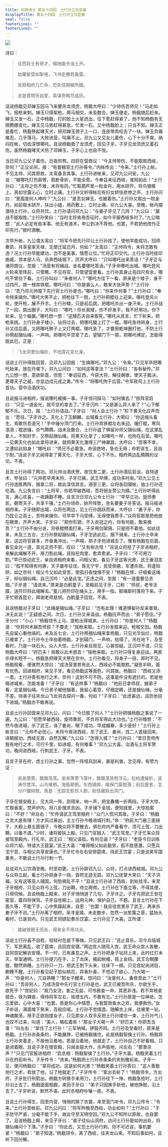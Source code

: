 ```yaml
---
title: 封神演义 第五十四回　土行孙立功显耀
displayTitle: 第五十四回　土行孙立功显耀
seal: false
footerLine1: ""
footerLine2: ""
---
```

![](/data/fengshen-images/00079.jpeg)

诗曰：

> 征西将士有奇才，缩地能令浊土开。
>
> 劫寨偷营如掣电，飞书走檄若轰雷。
>
> 贪趋相府几亡命，恐失佳期被所媒。
>
> 总是君明天自爱，英谋奇略尽成灰。

话说杨戬见邓婵玉回马飞来要杀龙须虎，杨戬大呼曰：“少待伤吾师兄！”马走如飞，摇枪来刺。婵玉只得架枪。两马相交，未及数合，婵玉便走。杨戬随后赶来。婵玉又发一石，正中杨戬，打的脸上火星迸出，往下愈赶得紧了。他不知杨戬有无限腾挪变化。婵玉见马势赶得甚急，忙发一石，又中杨戬脸上；只当不知。婵玉正是着忙，杨戬祭起哮天犬，把邓婵玉颈子上一口，连皮带肉咬去了一块。婵玉负痛难忍，几乎落马，大败进营，叫痛不止。邓九公又见女儿着伤，心下十分不爽。纳闷在帐，切齿深恨哪吒。且说杨戬救了龙须虎，回见子牙。子牙见龙须虎又着石伤，虽然杨戬哮天犬伤了邓婵玉，子牙心上也自不悦。

当日邓九公父子着伤，日夜煎熬。四将在营商议：“今主帅带伤，不能取胜西岐，奈何？”正议论间，报：“有督粮官土行孙等令。”内帐传出：“令来。”土行孙上帐，不见主帅，问其原故，太鸾备言其事。土行孙进帐来，见邓九公问安。九公说：“被哪吒打伤肩臂，筋断骨折，不能全愈。今奉旨来征西岐，谁知如此！”土行孙曰：“主将之伤不难，末将有药。”忙取葫芦里一粒金丹，用水研开，将鸟翎搽上，真如甘露沁心，立时止痛。土行孙又听得帐后有妇女娇怯悲惨之声，土行孙问曰：“里面是何人呻吟？”九公曰：“是吾女婵玉，也被着伤。”土行孙又取出一粒金丹，如前取水研开，扶出小姐，用药敷上，立时止痛，邓九公大喜。至晚，帐内摆酒待土行孙，众将共饮。土行孙请问邓九公：“与姜子牙见了几阵？”九公曰：“屡战不能取胜。”土行孙笑曰：“当时主将肯用吾征时，如今平服西岐多时了。”九公暗想：“此人必定有些本事。他无有道术，申公豹决不荐他。也罢，不若把他改作正印先行。”彼时酒散。

次早升帐，九公谓太鸾曰：“将军今把先行印让土行孙挂了，使他早能成功，回师奏凯，共享皇家天禄，无使迁延日月，何如？”太鸾曰：“主帅将令，末将怎敢有违？况土行孙早能建功，岂不是美事。情愿让位。”忙将正印交代。土行孙当时挂印施威，领本部人马，杀奔西岐城下，厉声大呼曰：“只叫哪吒出来答话！”子牙正与诸将商议，忽报：“汤营有将搦战，坐名要哪吒答话。”子牙命哪吒出城。哪吒登风火轮来至阵前，只管瞧，不见将官，只管望营里看。土行孙其身止高四尺有余，哪吒不曾往下看。土行孙叫曰：“来者何人？”哪吒方往下一看，原来是个矮子，身不过四尺，拖一根宾铁棍。哪吒问曰：“你是甚么人，敢来大张声势？”土行孙曰：“吾乃邓元帅麾下先行官土行孙是也。”哪吒曰：“你来作何事？”土行孙曰：“奉令特来擒你。”哪吒大笑不止，把枪往下一戮，土行孙把棍往上迎来。哪吒登风火轮，使开枪，展不开手。土行孙矮，只是前后跳，把哪吒杀出一身汗来。土行孙战了一回，跳出圈子，大叫曰：“哪吒！你长我矮，你不好发手，我不好用功。你下轮来，见个输赢。”哪吒想一想：“这矮匹夫自来取死。”哪吒从其言，忙下轮来，把枪来挑。土行孙身子矮小，钻将过去，把哪吒腿上打了一棍。哪吒急待转身，土行孙又往后面，又把哪吒胯子上又打两棍。哪吒急了，才要用乾坤圈打他，不防土行孙祭起捆仙绳，一声响，把哪吒平空拿了去，望辕门下一掷，把哪吒缚定，怎能得脱此厄，正是：

> 飞龙洞里仙绳妙，不怕莲花变化身。

话说土行孙得胜回营，见邓九公回报：“生擒哪吒。”邓九公：“令来。”只见军卒把哪吒抬来，放在丹墀下。邓九公问曰：“如何这等拿法？”土行孙曰：“各有秘传。”邓九公想一想，意欲斩首，但思：“奉诏征西，今获大将，解往朝歌，使天子裁决，更尊天子之威，亦显边戍元戎之勇。”传令：“将哪吒拘于后营。”令军政司上土行孙首功。营中治酒庆功。

且说报马进相府，报说哪吒被擒一事。子牙惊问探马：“如何擒去？”掠阵官启曰：“只见一道金光，就平空的拿去了。”子牙沉吟：“又是甚么异人来了？”心下郁郁不乐。次日，报：“土行孙请战。”子牙曰：“何人会土行孙？”阶下黄天化应声而出：“愿往。”子牙许之。天化上了玉麒麟，出城看土行孙，大喝曰：“你这缩头畜生，焉敢伤吾道兄！”手中锤分顶门打来。土行孙宾铁棍左右来迎。锤打棍，寒风凛凛；棍迸锤，杀气腾腾。战未及数合，土行孙盗了惧留孙师父捆仙绳，在这里乱拿人，不知好歹，又祭起捆仙绳，将黄天化拿了；如哪吒一样，也拘在后营。哪吒一见黄天化也如此拿将进来，就把黄天化激得三尸神暴跳，大呼曰：“吾等不幸，又遭如此陷身！”哪吒曰：“师兄不必着急。命该绝地，急也无用；命若该生，且自宁耐。”话说子牙又闻得拿了黄天化，子牙大惊，心下不乐。相府两边乱腾腾的议论。不表。

且言土行孙得了两功，邓元帅治酒庆贺，夜饮至二更，土行孙酒后狂谈，自恃道术，夸张曰：“元帅若早用末将，子牙已擒，武王早缚，成功多时矣。”邓九公见土行孙连胜两阵，擒拿二将，故此深信其言。酒至三更，众将各回寝帐，独土行孙还吃酒。九公失言曰：“土将军，你若早破西岐，吾将弱女赘公为婿。”土行孙听得此言，满心欢喜，一夜踌蹰不睡。且言次日邓九公令土行孙：“早早立功，旋师奏凯，朝贺天子，共享千锺。”土行孙领命，排开阵势，坐名要姜子牙答话。报马报进相府来。子牙随即出城，众将在两边，见土行孙跳跃而来，大呼曰：“姜子牙，你乃昆仑之高士，吾特来擒你，可早早下马受缚，无得使我费手。”众将官那里把他放在眼里，齐声大笑。子牙曰：“观你形貌，不入衣冠之内，你有何能，敢来擒吾？”土行孙不由分说，将铁棍劈面打来。子牙用剑架隔，只是捞不着他。如此往来，未及三五合，土行孙祭起捆仙绳，子牙怎逃此厄，捆下骑来。土行孙士卒来拿，这边将官甚多，齐奋勇冲出，一声喊，把子牙抢进城去了。惟有杨戬在后面，看见金光一道，其光正而不邪，叹曰：“又有些古怪！”且说众将抢了子牙进相府，来解此绳解不开，用刀割此绳，且陷在肉里，愈弄愈紧。子牙曰：“不可用刀割。”早已惊动武王，亲自进相府来看，问相父安。看见子牙这等光景，武王垂泪言曰：“孤不知得有何罪，天子屡年征伐，竟无宁宇，民受倒悬，军遭杀戮，将逢陷阱，如之奈何！相父今又如此受苦，使孤日夜惶悚不安！”杨戬在傍，仔细看这绳子，却似捆仙绳，自己沉吟：“必是此宝。”正虑之间，忽报：“有一道童要见丞相。”子牙道：“请进来。”原来是白鹤童子，至殿前见子牙，口称：“师叔，老爷法牒，送符印将此绳解去。”童儿把符印在绳头上，用手一指，那绳即时落将下来。子牙忙顿首昆仑，拜谢老师慈悯。白鹤童子回宫。不表。

且说杨戬对子牙曰：“此绳是捆仙绳。”子牙曰：“岂有此理！难道惧留孙反来害我，决无此说！”正疑惑之间。次日，土行孙又来请战。杨戬应声而出：“弟子愿往。”子牙分付：“小心！”杨戬领令上马，提枪出得城来。土行孙曰：“你是何人？”杨戬道：“你将何术捆吾师叔？不要走！”摇枪来取。土行孙发棍来迎。枪棍交加。杨戬先自留心看他端的。未及五七合，土行孙祭捆仙绳来拿杨戬，只见光华灿烂，杨戬已被拿了。土行孙令士卒抬着杨戬，才到辕门，一声响，抬塌了，吊在地下，及至看时，乃是一块石头。众人大惊。土行孙亲目观见，心甚惊疑。正沉吟不语，只见杨戬大呼曰：“好匹夫！焉敢以此术惑吾！”摇枪来取。土行孙只得复身迎战。两家杀得长短不一。杨戬急把哮天犬祭在空中。土行孙看见，将身子一扭，即时不见。杨戬观看，便骇然大惊曰：“成汤营里若有此人，西岐必不能取胜。”凝思半晌，面有忧色。回进相府，来见子牙。看见杨戬这等面色，问其故。杨戬曰：“西岐又添一患。土行孙善有地行之术，奈何！这到不可不防。这事是件没有遮拦的。若是他暗进城来，怎能准备！”子牙曰：“有这样事？”杨戬曰：“他前日拿师叔，据弟子看，定是捆仙绳。今日弟子被他捆着，我留心着意，仔细定睛，还是捆仙绳，分毫不差。待弟子往夹龙山飞龙洞去探问一番，何如？”子牙曰：“此虑甚远，且防他目下进城。”杨戬亦不敢再说。

且说土行孙回营来见邓九公，问曰：“今日胜了何人？”土行孙把擒杨戬之事说了一遍。九公曰：“但愿早破西岐，旋师奏凯，不负将军得此大功也。”土行孙暗想：“不然今夜进城，杀了武王，诛了姜尚，眼下成功，早成姻眷，多少是好！”土行孙上帐言曰：“元帅不必忧心，末将今夜进西岐，杀了武王、姜尚，找二人首级回来，进朝报功。西岐无首，自然瓦解。”九公曰：“怎得入城？”土行孙曰：“昔日吾师传我有地行之术，可行千里。如进城，有何难事？”邓九公大喜，治酒与土将军贺功，晚间进西岐，行刺武王、子牙。不表。

且言子牙在府，虑土行孙之事，忽然一阵怪风刮来，甚是利害。怎见得，有赞为证：

> 淅淅萧萧，飘飘荡荡。淅淅萧萧飞落叶，飘飘荡荡卷浮云。松柏遭摧折，波涛尽搅浑。山鸟难栖，海鱼颠倒。东西铺阁，难保门窗脱落；前后屋舍，怎分户牖倾欹。真是：无踪无影惊人胆，助怪藏妖出洞门。

子牙在银安殿上，见大风一阵，刮得来，响一声，把宝纛幡一折两段。子牙大惊，忙取香案，焚声炉内，将八卦搜求吉凶。子牙铺下金钱，便知就里，大惊拍案曰：“不好！”命左右：“忙传请武王驾至相府！”众门人慌问其故。子牙曰：“杨戬之言大是有理！方才风过甚凶，主土行孙今晚进城行刺。”命：“府前大门悬三面镜子，大殿上悬五面镜子，今晚众将不要散去，俱在府内严备看守，须弓上弦，刀出鞘，以备不虞。”少时，诸将披执上殿。只见门官报入：“武王驾至。”子牙忙率众将接驾至殿内，行礼毕。武王曰：“相父请孤，有何见谕？”子牙曰：“老臣今日训练众将六韬，特请大王筵宴。”武王大喜：“难得相父如此勤劳，孤不胜感激。只愿兵戈宁息，与相父共享安康也。”子牙忙令左右安排筵席，侍武王饮宴；只是谈笑军国重务，不敢说土行孙行刺一节。

且说邓九公饮酒至晚，时至初更。土行孙辞邓九公、众将，打点进西岐城。邓九公与众将立起，看土行孙把身子一扭，杳然无迹无踪。邓九公抚掌大笑曰：“天子洪福，又有这等高人辅国，何愁祸乱不平！”且说土行孙进了西岐，到处找寻。来至子牙相府，只见众将弓上弦，刀出鞘，侍立两傍。土行孙在下面立等，不得其便，只得伺候。且说杨戬上殿来，对子牙悄悄道了几句，子牙许之。子牙先把武王安在密室，着四将保驾。子牙自坐殿上，运用元神，保护自己。不题。且言土行孙在下面久等，不能下手，心中焦躁起来，自思：“也罢！我且往宫里杀了武王，再来杀姜子牙不迟。”土行孙离了相府，来寻皇城，未走数步，忽然一派笙簧之音，猛抬头看时，已是宫内。只见武王同嫔妃奏乐饮宴。土行孙见了大喜。正所谓：

> 踏破铁鞋无觅处，得来全不用功夫。

话说土行孙喜不自胜，轻轻衬在底下等候。只见武王曰：“且止音乐。况今兵临城下，军民离乱，收了筵席，且回宫安寝。”两边宫人随驾入宫。武王命众宫人各散，自同宫妃解衣安寝。不一时，已有鼻息之声。土行孙把身子钻将上来，此时红灯未灭，举室通明。土行孙提刀在手，上了龙床，揭起帐幔，搭上金钩。武王合眼朦胧，酣然熟睡。土行孙只一刀，把武王割下头来，往床下一掷。只见宫妃尚闭目，齁睡不醒。土行孙看见妃子脸似桃花，异香扑鼻，不觉动了欲心，乃大喝一声：“你是何人，兀自熟睡？”那女子醒来，惊问曰：“汝是何人，夤夜至此？”土行孙曰：“吾非别人，乃成汤营中先行官土行孙是也，武王已被吾所杀，尔欲生乎，欲死乎？”宫妃曰：“我乃女流，害之无益，可怜赦妾一命，其恩非浅。若不弃贱妾貌丑，收为婢妾，得侍将军左右，铭德五内，不敢有忘。”土行孙原是一位神祇，怎忘爱欲，心中大喜：“也罢，若是你心中情愿，与我暂效鱼水之欢，我便赦你。”女子听说，满面堆下笑来，百般应喏。土行孙不觉情逸，随解衣上床，往被里一钻，神魂飘荡，用手正欲抱搂女子，只见那女人双手反把土行孙搂住一束，土行孙气儿也叹不过来，叫道：“美人，略松着些！”那女子大喝一声：“好匹夫！你把吾当谁！”叫左右：“拿住了土行孙！”三军呐喊，锣鼓齐鸣。土行孙及至看时，原来是杨戬。土行孙赤条条的，不能展挣，已被杨戬擒住。此是杨戬智擒土行孙。杨戬将土行孙夹着走，不放他沿着地。若是沿着地，他就走了。土行孙自己不好看相，只是闭着眼。且说子牙在银安殿，只闻金鼓大作，杀声振地，问左右：“那里杀声？”只见门官报进相府：“启丞相：杨戬智擒了土行孙。”子牙大喜。杨戬夹着土行孙在府前听令。子牙传令：“进来。”杨戬把土行孙赤条条的夹到檐前来。子牙一见，便问杨戬曰：“拿将成功，这是如何光景？”杨戬夹着土行孙答曰：“这人善能地行之术，若放了他，沿了地就走了。”子牙传令：“拿出去斩了！”杨戬领令，方出府，子牙批行刑箭出。杨戬方转换手来用刀，土行孙往下一挣，杨戬急抢时，土行孙沿土去了。杨戬面面相觑，来回子牙曰：“弟子只因换手斩他，被他挣脱，沿土去了。”子牙听说，默然不语。此时丞相府吵嚷一夜。不表。

且说土行孙得生，回至内营，悄悄的换了衣裳，来至营门听令。邓九公传令：“令来。”土行孙至帐前。邓九公问曰：“将军昨晚至西岐，功业如何？”土行孙曰：“子牙防守严紧，分毫不能下手，故此守至天明空回。”邓九公不知所以原故，也自罢了。且说杨戬上殿，来见子牙曰：“弟子往仙山洞府，访问土行孙是如何出处，将捆仙绳问个下落。”子牙曰：“你此去，又恐土行孙行刺，你不可迟误，事机要紧！”杨戬曰：“弟子知道。”杨戬领令，离了西岐，往夹龙山来。不知后事如何，且听下回分解。
